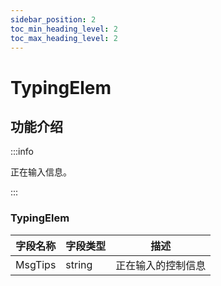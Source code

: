 ```yaml
---
sidebar_position: 2
toc_min_heading_level: 2
toc_max_heading_level: 2
---
```


# TypingElem

## 功能介绍

:::info

正在输入信息。

:::


### TypingElem

| 字段名称 | 字段类型 | 描述 |
| -------- | -------- | ---- |
| MsgTips  | string | 正在输入的控制信息 |

